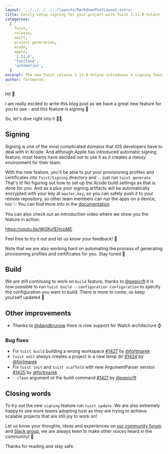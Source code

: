 ```yaml
---
layout: '../../../../../layouts/MarkdownPostLayout.astro'
title: Easily setup signing for your project with Tuist 1.11.0 Volare
categories:
  [
    Tuist,
    release,
    swift,
    project generation,
    xcode,
    apple,
    '1.11.0',
    'fastlane',
    'automation',
  ]
excerpt: The new Tuist release 1.11.0 Volare introduces a signing feature to help you with maintaining and integrating your signing artifacts.
author: fortmarek
---
```


Hi! 👋

I am really excited to write this blog post as we have a great new feature for you to use -
and this feature is signing 🔑

So, let's dive right into it 🏊‍♂️

## Signing

Signing is one of the most complicated domains that iOS developers
have to deal with in Xcode. And although Apple has introduced automatic signing feature,
most teams have decided not to use it as it creates a messy environment for their team.

With the new feature, you'll be able to put your provisioning profiles and certificates
into `Tuist/Signing` directory and ... just run `tuist generate`. That's it!
No figuring out how to set up the Xcode build settings as that is done for you.
And as a plus your signing artifacts will be automatically encrypted with
your key at `master.key`, so you can safely push it to your remote
repository, so other team members can run the apps on a device, too ✨
You can find more info in the [documentation](https://docs.tuist.io/commands/signing/)

You can also check out an introduction video where we
show you the feature in action:

https://youtu.be/WGKp1EHcpME

Feel free to try it out and let us know your feedback! 🙂

Note that we are also working hard on automating the process
of generating provisioning profiles and certificates for you. Stay tuned 👀

## Build

We are still continuing to work on `build` feature, thanks to [@pepicrft](https://github.com/pepicrft)
it is now possible to run `tuist build --configuration Configuration` to specify the configuration you want to build.
There is more to come, so keep yourself updated 📝

## Other improvements

- Thanks to [@davidbrunow](https://github.com/davidbrunow) there is now support for Watch architecture ⌚

### Bug fixes

- Fix `tuist build` building a wrong workspace [#1427](https://github.com/tuist/tuist/pull/1427) by [@fortmarek](https://github.com/fortmarek)
- `tuist edit` always creates a project in a new temp dir [#1424](https://github.com/tuist/tuist/pull/1424) by [@fortmarek](https://github.com/fortmarek)
- Fix `tuist init` and `tuist scaffold` with new ArgumentParser version [#1425](https://github.com/tuist/tuist/pull/1425) by [@fortmarek](https://github.com/fortmarek)
- `--clean` argument ot the build command [#1421](https://github.com/tuist/tuist/pull/1421) by [@pepicrft](https://github.com/pepicrft)

## Closing words

To try out the new `signing` feature run `tuist update`.
We are also extremely happy to see more teams adopting tuist
as they are trying to achieve scalable projects
that are still joy to work on!

Let us know your thoughts, ideas and experiences on [our community forum](https://community.tuist.io) and [Slack group](https://slack.tuist.io),
we are always keen to make other voices heard in the community! 🙂

Thanks for reading and stay safe.
